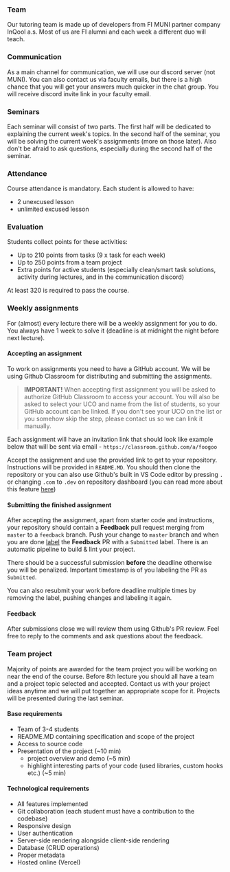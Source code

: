 ### Team

Our tutoring team is made up of developers from FI MUNI partner company InQool a.s. Most of us are FI alumni and each week a different duo will teach.

### Communication

As a main channel for communication, we will use our discord server (not MUNI). You can also contact us via faculty emails, but there is a high chance that you will get your answers much quicker in the chat group. You will receive discord invite link in your faculty email.

### Seminars

Each seminar will consist of two parts. The first half will be dedicated to explaining the current week's topics. In the second half of the seminar, you will be solving the current week's assignments (more on those later). Also don't be afraid to ask questions, especially during the second half of the seminar.

### Attendance

Course attendance is mandatory. Each student is allowed to have:

- 2 unexcused lesson
- unlimited excused lesson

### Evaluation

Students collect points for these activities:

- Up to 210 points from tasks (9 x task for each week)
- Up to 250 points from a team project
- Extra points for active students (especially clean/smart task solutions, activity during lectures, and in the communication discord)

At least 320 is required to pass the course.

### Weekly assignments

For (almost) every lecture there will be a weekly assignment for you to do. You always have 1 week to solve it (deadline is at midnight the night before next lecture).

#### Accepting an assignment

To work on assignments you need to have a GitHub account. We will be using Github Classroom for distributing and submitting the assignments.

> **IMPORTANT!** When accepting first assignment you will be asked to authorize GitHub Classroom to access your account. You will also be asked to select your UCO and name from the list of students, so your GitHub account can be linked. If you don't see your UCO on the list or you somehow skip the step, please contact us so we can link it manually.

Each assignment will have an invitation link that should look like example below that will be sent via email - `https://classroom.github.com/a/foogoo`

Accept the assignment and use the provided link to get to your repository. Instructions will be provided in `README.MD`. You should then clone the repository or you can also use Github's built in VS Code editor by pressing `.` or changing `.com` to `.dev` on repository dashboard (you can read more about this feature [here](https://docs.github.com/en/codespaces/developing-in-codespaces/web-based-editor))

#### Submitting the finished assignment

After accepting the assignment, apart from starter code and instructions, your repository should contain a **Feedback** pull request merging from `master` to a `feedback` branch. Push your change to `master` branch and when you are done [label](https://docs.github.com/en/issues/using-labels-and-milestones-to-track-work/managing-labels#applying-a-label) the **Feedback** PR with a `Submitted` label. There is an automatic pipeline to build & lint your project.

There should be a successful submission **before** the deadline otherwise you will be penalized. Important timestamp is of you labeling the PR as `Submitted`.

You can also resubmit your work before deadline multiple times by removing the label, pushing changes and labeling it again.

#### Feedback

After submissions close we will review them using Github's PR review. Feel free to reply to the comments and ask questions about the feedback.

### Team project

Majority of points are awarded for the team project you will be working on near the end of the course. Before 8th lecture you should all have a team and a project topic selected and accepted. Contact us with your project ideas anytime and we will put together an appropriate scope for it. Projects will be presented during the last seminar.

#### Base requirements

- Team of 3-4 students
- README.MD containing specification and scope of the project
- Access to source code
- Presentation of the project (~10 min)
  - project overview and demo (~5 min)
  - highlight interesting parts of your code (used libraries, custom hooks etc.) (~5 min)

#### Technological requirements

- All features implemented
- Git collaboration (each student must have a contribution to the codebase)
- Responsive design
- User authentication
- Server-side rendering alongside client-side rendering
- Database (CRUD operations)
- Proper metadata
- Hosted online (Vercel)
